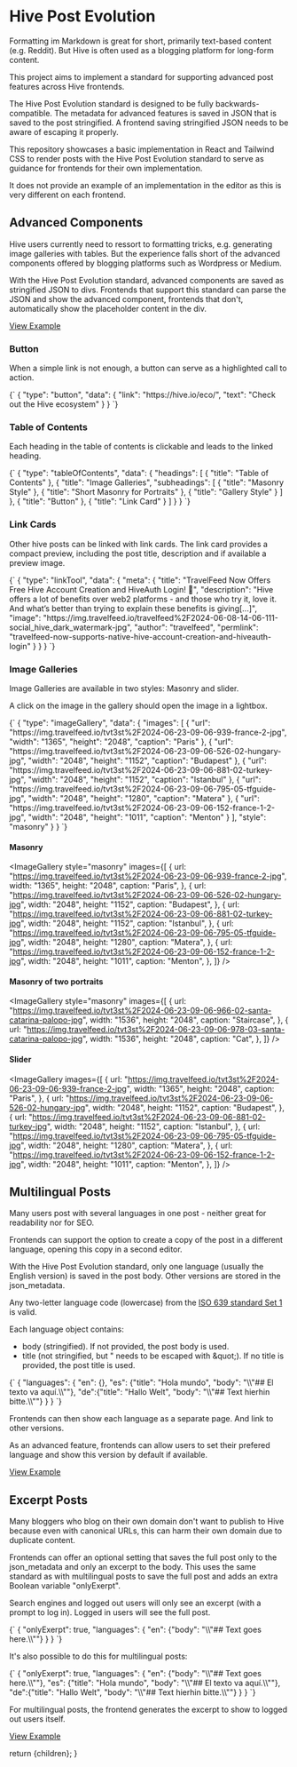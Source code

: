 
# Hive Post Evolution

Formatting im Markdown is great for short, primarily text-based content (e.g. Reddit). But Hive is often used as a blogging platform for long-form content.

This project aims to implement a standard for supporting advanced post features across Hive frontends.

The Hive Post Evolution standard is designed to be fully backwards-compatible. The metadata for advanced features is saved in JSON that is saved to the post stringified. A frontend saving stringified JSON needs to be aware of escaping it properly.

This repository showcases a basic implementation in React and Tailwind CSS to render posts with the Hive Post Evolution standard to serve as guidance for frontends for their own implementation.

It does not provide an example of an implementation in the editor as this is very different on each frontend.

## Advanced Components

Hive users currently need to ressort to formatting tricks, e.g. generating image galleries with tables. But the experience falls short of the advanced components offered by blogging platforms such as Wordpress or Medium.

With the Hive Post Evolution standard, advanced components are saved as stringified JSON to divs. Frontends that support this standard can parse the JSON and show the advanced component, frontends that don't, automatically show the placeholder content in the div.

[View Example](/@jpphoto/example-post-showcasing-hive-post-evolution-components)

### Button

When a simple link is not enough, a button can serve as a highlighted call to action.

<JsonFormatter>
  {`
{
  "type": "button",
  "data": {
    "link": "https://hive.io/eco/",
    "text": "Check out the Hive ecosystem"
  }
}
`}
</JsonFormatter>

<PostBtn link="https://hive.io/eco/" text="Check out the Hive ecosystem" />

### Table of Contents

Each heading in the table of contents is clickable and leads to the linked heading.

<JsonFormatter>
  {`
{
    "type": "tableOfContents",
    "data": {
        "headings": [
            {
                "title": "Table of Contents"
            },
            {
                "title": "Image Galleries",
                "subheadings": [
                    {
                        "title": "Masonry Style"
                    },
                    {
                        "title": "Short Masonry for Portraits"
                    },
                    {
                        "title": "Gallery Style"
                    }
                ]
            },
            {
                "title": "Button"
            },
            {
                "title": "Link Card"
            }
        ]
    }
}
`}
</JsonFormatter>
<TableOfContents
  headings={[
    {
      title: "Table of Contents",
    },
    {
      title: "Image Galleries",
      subheadings: [
        {
          title: "Masonry Style",
        },
        {
          title: "Short Masonry for Portraits",
        },
        {
          title: "Gallery Style",
        },
      ],
    },
    {
      title: "Button",
    },
    {
      title: "Link Card",
    },
  ]}
/>

### Link Cards

Other hive posts can be linked with link cards. The link card provides a compact preview, including the post title, description and if available a preview image.

<JsonFormatter>
  {`
{
    "type": "linkTool",
    "data": {
        "meta": {
            "title": "TravelFeed Now Offers Free Hive Account Creation and HiveAuth Login! 🚀",
            "description": "Hive offers a lot of benefits over web2 platforms - and those who try it, love it. And what’s better than trying to explain these benefits is giving[...]",
            "image": "https://img.travelfeed.io/travelfeed%2F2024-06-08-14-06-111-social_hive_dark_watermark-jpg",
            "author": "travelfeed",
            "permlink": "travelfeed-now-supports-native-hive-account-creation-and-hiveauth-login"
        }
    }
}
`}
</JsonFormatter>

<LinkTool
  title="TravelFeed Now Offers Free Hive Account Creation and HiveAuth Login! 🚀"
  description="Hive offers a lot of benefits over web2 platforms - and those who try it, love it. And what’s better than trying to explain these benefits is giving[...]"
  image="https://img.travelfeed.io/travelfeed%2F2024-06-08-14-06-111-social_hive_dark_watermark-jpg"
  author="travelfeed"
  permlink="travelfeed-now-supports-native-hive-account-creation-and-hiveauth-login"
/>

### Image Galleries

Image Galleries are available in two styles: Masonry and slider.

A click on the image in the gallery should open the image in a lightbox.

<JsonFormatter>
  {`
{
    "type": "imageGallery",
    "data": {
        "images": [
            {
                "url": "https://img.travelfeed.io/tvt3st%2F2024-06-23-09-06-939-france-2-jpg",
                "width": "1365",
                "height": "2048",
                "caption": "Paris"
            },
            {
                "url": "https://img.travelfeed.io/tvt3st%2F2024-06-23-09-06-526-02-hungary-jpg",
                "width": "2048",
                "height": "1152",
                "caption": "Budapest"
            },
            {
                "url": "https://img.travelfeed.io/tvt3st%2F2024-06-23-09-06-881-02-turkey-jpg",
                "width": "2048",
                "height": "1152",
                "caption": "Istanbul"
            },
            {
                "url": "https://img.travelfeed.io/tvt3st%2F2024-06-23-09-06-795-05-tfguide-jpg",
                "width": "2048",
                "height": "1280",
                "caption": "Matera"
            },
            {
                "url": "https://img.travelfeed.io/tvt3st%2F2024-06-23-09-06-152-france-1-2-jpg",
                "width": "2048",
                "height": "1011",
                "caption": "Menton"
            }
        ],
        "style": "masonry"
    }
}
`}
</JsonFormatter>

#### Masonry

<ImageGallery
  style="masonry"
  images={[
    {
      url: "https://img.travelfeed.io/tvt3st%2F2024-06-23-09-06-939-france-2-jpg",
      width: "1365",
      height: "2048",
      caption: "Paris",
    },
    {
      url: "https://img.travelfeed.io/tvt3st%2F2024-06-23-09-06-526-02-hungary-jpg",
      width: "2048",
      height: "1152",
      caption: "Budapest",
    },
    {
      url: "https://img.travelfeed.io/tvt3st%2F2024-06-23-09-06-881-02-turkey-jpg",
      width: "2048",
      height: "1152",
      caption: "Istanbul",
    },
    {
      url: "https://img.travelfeed.io/tvt3st%2F2024-06-23-09-06-795-05-tfguide-jpg",
      width: "2048",
      height: "1280",
      caption: "Matera",
    },
    {
      url: "https://img.travelfeed.io/tvt3st%2F2024-06-23-09-06-152-france-1-2-jpg",
      width: "2048",
      height: "1011",
      caption: "Menton",
    },
  ]}
/>

#### Masonry of two portraits

<ImageGallery
  style="masonry"
  images={[
    {
      url: "https://img.travelfeed.io/tvt3st%2F2024-06-23-09-06-966-02-santa-catarina-palopo-jpg",
      width: "1536",
      height: "2048",
      caption: "Staircase",
    },
    {
      url: "https://img.travelfeed.io/tvt3st%2F2024-06-23-09-06-978-03-santa-catarina-palopo-jpg",
      width: "1536",
      height: "2048",
      caption: "Cat",
    },
  ]}
/>

#### Slider

<ImageGallery
  images={[
    {
      url: "https://img.travelfeed.io/tvt3st%2F2024-06-23-09-06-939-france-2-jpg",
      width: "1365",
      height: "2048",
      caption: "Paris",
    },
    {
      url: "https://img.travelfeed.io/tvt3st%2F2024-06-23-09-06-526-02-hungary-jpg",
      width: "2048",
      height: "1152",
      caption: "Budapest",
    },
    {
      url: "https://img.travelfeed.io/tvt3st%2F2024-06-23-09-06-881-02-turkey-jpg",
      width: "2048",
      height: "1152",
      caption: "Istanbul",
    },
    {
      url: "https://img.travelfeed.io/tvt3st%2F2024-06-23-09-06-795-05-tfguide-jpg",
      width: "2048",
      height: "1280",
      caption: "Matera",
    },
    {
      url: "https://img.travelfeed.io/tvt3st%2F2024-06-23-09-06-152-france-1-2-jpg",
      width: "2048",
      height: "1011",
      caption: "Menton",
    },
  ]}
/>

## Multilingual Posts

Many users post with several languages in one post - neither great for readability nor for SEO.

Frontends can support the option to create a copy of the post in a different language, opening this copy in a second editor.

With the Hive Post Evolution standard, only one language (usually the English version) is saved in the post body. Other versions are stored in the json_metadata.

Any two-letter language code (lowercase) from the [ISO 639 standard Set 1](https://en.wikipedia.org/wiki/List_of_ISO_639_language_codes) is valid.

Each language object contains:

- body (stringified). If not provided, the post body is used.
- title (not stringified, but " needs to be escaped with &amp;quot;). If no title is provided, the post title is used.

<JsonFormatter>
  {`
{
    "languages": {
        "en": {},
        "es": {"title": "Hola mundo", "body": "\\"## El texto va aquí.\\""},
        "de":{"title": "Hallo Welt", "body": "\\"## Text hierhin bitte.\\""}
    }
}
`}
</JsonFormatter>

Frontends can then show each language as a separate page. And link to other versions.

As an advanced feature, frontends can allow users to set their prefered language and show this version by default if available.

[View Example](/@jpphoto/discovering-matera-a-journey-back-in-time-multilang-noexcerpt)

## Excerpt Posts

Many bloggers who blog on their own domain don't want to publish to Hive because even with canonical URLs, this can harm their own domain due to duplicate content.

Frontends can offer an optional setting that saves the full post only to the json_metadata and only an excerpt to the body. This uses the same standard as with multilingual posts to save the full post and adds an extra Boolean variable "onlyExerpt".

Search engines and logged out users will only see an excerpt (with a prompt to log in). Logged in users will see the full post.

<JsonFormatter>
  {`
{
    "onlyExerpt": true,
    "languages": {
        "en": {"body": "\\"## Text goes here.\\""}
    }
}
`}
</JsonFormatter>

It's also possible to do this for multilingual posts:

<JsonFormatter>
  {`
{
    "onlyExerpt": true,
    "languages": {
        "en": {"body": "\\"## Text goes here.\\""},
        "es": {"title": "Hola mundo", "body": "\\"## El texto va aquí.\\""},
        "de":{"title": "Hallo Welt", "body": "\\"## Text hierhin bitte.\\""}
    }
}
`}
</JsonFormatter>

For multilingual posts, the frontend generates the excerpt to show to logged out users itself.

[View Example](/@jpphoto/discovering-matera-a-journey-back-in-time)

  return <MdxLayout>{children}</MdxLayout>;
}

